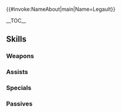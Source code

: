 {{#invoke:NameAbout|main|Name=Legault}}{{HeroPage Tabs|{{PAGENAME}}}}
{{Hero Infobox
| Name = Legault
| Title = The Hurricane
| WeaponType = Colorless Dagger
| GrowthModifier = Gen 2
| MoveType = Infantry
| Origin = Fire Emblem: The Blazing Blade
| Gender = Male
| actorEN = Christopher Bevins
|actorJP=安元洋貴
|artist=п猫Ｒ
| releaseDate = June 8, 2018
| poolDate = June 21, 2018
|randomStartTime=2018-07-08T07:00:00Z
|poolRarities=3,4
| TagID=ラガルト
|InternalID = 257
|cv1=6
|cv2=2901000
|description=Former member of the Black Fang. He was one of the founding members and is known as the "cleaner." Left the group when it lost its way. Appears in Fire Emblem: The Blazing Blade.
|Properties=demoted_201904
}}


__TOC__

{{Stats Page|Hero={{BASEPAGENAME}}
|Lv1HP=17|Lv1ATK=7|Lv1SPD=10|Lv1DEF=7|Lv1RES=4
|GRHP=50|GRATK=55|GRSPD=65|GRDEF=40|GRRES=35
}}

== Skills ==
===Weapons===
{{Weapons Table
|weapon1=Iron Dagger
|weapon1Default=1
|weapon1Unlock=1
|weapon2=Steel Dagger
|weapon2Default=3
|weapon2Unlock=2
|weapon3=The Cleaner
|weapon3Default=4
|weapon3Unlock=3
|weapon4=The Cleaner+
|weapon4Default=5
|weapon4Unlock=5
|weapon5=Hurricane Dagger
|weapon5Default=
|weapon5Unlock=5
}}

===Assists===
{{Assists Table
}}

===Specials===
{{Specials Table
|special1=Night Sky
|special1Default=4
|special1Unlock=3
|special2=Glimmer
|special2Default=
|special2Unlock=4
}}

===Passives===
{{Passives Table
|passiveA1=Darting Blow 1
|passiveA2=Swift Strike 1
|passiveA3=Swift Strike 2
|passiveA1Unlock=3
|passiveA2Unlock=4
|passiveA3Unlock=5
|passiveC1=Atk Tactic 1
|passiveC2=Atk Tactic 2
|passiveC3=Atk Tactic 3
|passiveC1Unlock=1
|passiveC2Unlock=2
|passiveC3Unlock=4
}}

{{Heroes Navbox}}
